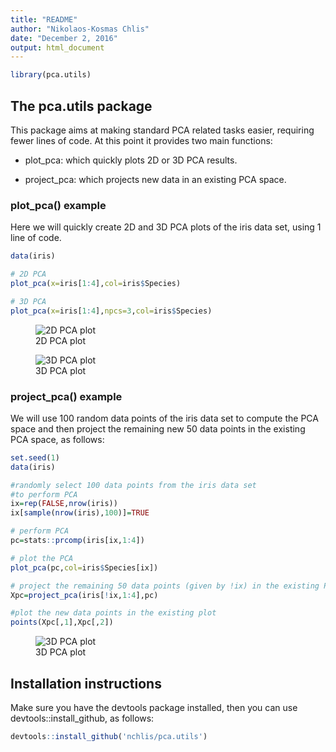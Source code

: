 ```yaml
---
title: "README"
author: "Nikolaos-Kosmas Chlis"
date: "December 2, 2016"
output: html_document
---
```


```r

library(pca.utils)
```

## The pca.utils package

This package aims at making standard PCA related tasks easier, requiring fewer lines of code.
At this point it provides two main functions:

* plot_pca: which quickly plots 2D or 3D PCA results.

* project_pca: which projects new data in an existing PCA space.

### plot_pca() example

Here we will quickly create 2D and 3D PCA plots of the iris data set, using 1 line of code.
```r

data(iris)

# 2D PCA
plot_pca(x=iris[1:4],col=iris$Species)

# 3D PCA
plot_pca(x=iris[1:4],npcs=3,col=iris$Species)
```

![2D PCA plot](pca2d.png)

![3D PCA plot](pca3d.png)

### project_pca() example

We will use 100 random data points of the iris data set to compute the PCA space and then
project the remaining new 50 data points in the existing PCA space, as follows:

```r

set.seed(1)
data(iris)

#randomly select 100 data points from the iris data set
#to perform PCA
ix=rep(FALSE,nrow(iris))
ix[sample(nrow(iris),100)]=TRUE

# perform PCA
pc=stats::prcomp(iris[ix,1:4])

# plot the PCA
plot_pca(pc,col=iris$Species[ix])

# project the remaining 50 data points (given by !ix) in the existing PCA space
Xpc=project_pca(iris[!ix,1:4],pc)

#plot the new data points in the existing plot
points(Xpc[,1],Xpc[,2])
```

![3D PCA plot](project_pca.png)

## Installation instructions

Make sure you have the devtools package installed,
then you can use devtools::install_github, as follows:

```r
devtools::install_github('nchlis/pca.utils')
```
